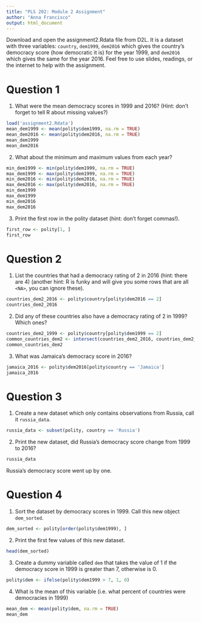 ```yaml
---
title: "PLS 202: Module 2 Assignment"
author: "Anna Francisco"
output: html_document
---
```


Download and open the assignment2.Rdata file from D2L. It is a dataset with three variables: `country`, `dem1999`, `dem2016` which gives the country's democracy score (how democratic it is) for the year 1999, and `dem2016` which gives the same for the year 2016. Feel free to use slides, readings, or the internet to help with the assignment.

# Question 1

1. What were the mean democracy scores in 1999 and 2016? (Hint: don't forget to tell R about missing values?)

```r
load('assignment2.Rdata')
mean_dem1999 <- mean(polity$dem1999, na.rm = TRUE)
mean_dem2016 <- mean(polity$dem2016, na.rm = TRUE)
mean_dem1999
mean_dem2016
```


2. What about the minimum and maximum values from each year?

```r
min_dem1999 <- min(polity$dem1999, na.rm = TRUE)
max_dem1999 <- max(polity$dem1999, na.rm = TRUE)
min_dem2016 <- min(polity$dem2016, na.rm = TRUE)
max_dem2016 <- max(polity$dem2016, na.rm = TRUE)
min_dem1999
max_dem1999
min_dem2016
max_dem2016
```


3. Print the first row in the polity dataset (hint: don't forget commas!).

```r
first_row <- polity[1, ]
first_row
```


# Question 2

1. List the countries that had a democracy rating of 2 in 2016 (hint: there are 4) (another hint: R is funky and will give you some rows that are all `<NA>`, you can ignore these).

```r
countries_dem2_2016 <- polity$country[polity$dem2016 == 2]
countries_dem2_2016
```


2. Did any of these countries also have a democracy rating of 2 in 1999? Which ones?

```r
countries_dem2_1999 <- polity$country[polity$dem1999 == 2]
common_countries_dem2 <- intersect(countries_dem2_2016, countries_dem2_1999)
common_countries_dem2
```


3. What was Jamaica's democracy score in 2016?

```r
jamaica_2016 <- polity$dem2016[polity$country == 'Jamaica']
jamaica_2016
```


# Question 3

1. Create a new dataset which only contains observations from Russia, call it `russia_data`.

```r
russia_data <- subset(polity, country == 'Russia')

```


2. Print the new dataset, did Russia's democracy score change from 1999 to 2016?

```r
russia_data
```
Russia's democracy score went up by one.

# Question 4

1. Sort the dataset by democracy scores in 1999. Call this new object `dem_sorted`.

```r
dem_sorted <- polity[order(polity$dem1999), ]
```


2. Print the first few values of this new dataset.

```r
head(dem_sorted)
```


3. Create a dummy variable called `dem` that takes the value of 1 if the democracy score in 1999 is greater than 7, otherwise is 0.

```r
polity$dem <- ifelse(polity$dem1999 > 7, 1, 0)
```


4. What is the mean of this variable (i.e. what percent of countries were democracies in 1999)


```r
mean_dem <- mean(polity$dem, na.rm = TRUE)
mean_dem
```

